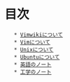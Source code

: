 = 目次 =
	* [[AboutVimwik|Vimwikiについて]]
	* [[VimTips|Vimについて]]
	* [[UnixTips|Unixについて]]
	* [[AboutUbuntu|Ubuntuについて]]
	* [[English|英語のノート]]
	* [[Engineering|工学のノート]]
